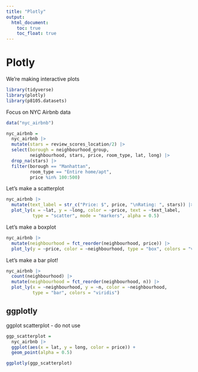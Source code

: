 ```yaml
---
title: "Plotly"
output: 
  html_document:
    toc: true
    toc_float: true
---
```


# Plotly

We're making interactive plots

```r
library(tidyverse)
library(plotly)
library(p8105.datasets)
```

Focus on NYC Airbnb data

```r
data("nyc_airbnb")

nyc_airbnb = 
  nyc_airbnb |> 
  mutate(stars = review_scores_location/2) |> 
  select(borough = neighbourhood_group,
         neighbourhood, stars, price, room_type, lat, long) |> 
  drop_na(stars) |> 
  filter(borough == "Manhattan",
         room_type == "Entire home/apt",
         price %in% 100:500)
```

Let's make a scatterplot

```r
nyc_airbnb |> 
  mutate(text_label = str_c("Price: $", price, "\nRating: ", stars)) |> 
  plot_ly(x = ~lat, y = ~long, color = ~price, text = ~text_label,
          type = "scatter", mode = "markers", alpha = 0.5)
```


Let's make a boxplot

```r
nyc_airbnb |> 
  mutate(neighbourhood = fct_reorder(neighbourhood, price)) |> 
  plot_ly(y = ~price, color = ~neighbourhood, type = "box", colors = "viridis")
```

Let's make a bar plot!

```r
nyc_airbnb |> 
  count(neighbourhood) |> 
  mutate(neighbourhood = fct_reorder(neighbourhood, n)) |> 
  plot_ly(x = ~neighbourhood, y = ~n, color = ~neighbourhood,
          type = "bar", colors = "viridis")
```

## ggplotly

ggplot scatterplot - do not use

```r
ggp_scatterplot = 
  nyc_airbnb |> 
  ggplot(aes(x = lat, y = long, color = price)) +
  geom_point(alpha = 0.5)

ggplotly(ggp_scatterplot)
```

















